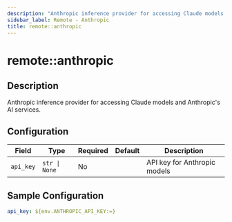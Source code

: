 ```yaml
---
description: "Anthropic inference provider for accessing Claude models and Anthropic's AI services."
sidebar_label: Remote - Anthropic
title: remote::anthropic
---
```


# remote::anthropic

## Description

Anthropic inference provider for accessing Claude models and Anthropic's AI services.

## Configuration

| Field | Type | Required | Default | Description |
|-------|------|----------|---------|-------------|
| `api_key` | `str \| None` | No |  | API key for Anthropic models |

## Sample Configuration

```yaml
api_key: ${env.ANTHROPIC_API_KEY:=}
```
